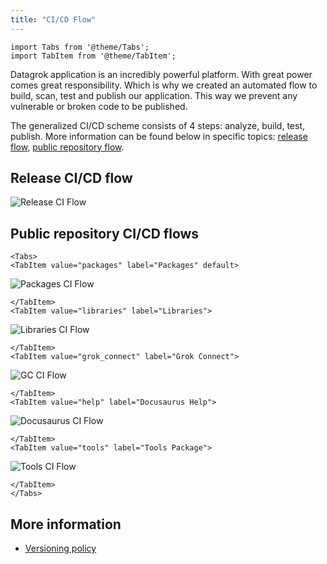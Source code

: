 ```yaml
---
title: "CI/CD Flow"
---
```


```mdx-code-block
import Tabs from '@theme/Tabs';
import TabItem from '@theme/TabItem';
```

Datagrok application is an incredibly powerful platform. With great power comes great responsibility. Which is why we
created an automated flow to build, scan, test and publish our application. This way we prevent any vulnerable or broken
code to be published.

The generalized CI/CD scheme consists of 4 steps: analyze, build, test, publish. More information can be found below in
specific topics: [release flow](#release-cicd-flow), [public repository flow](#public-repository-cicd-flows).

## Release CI/CD flow

![Release CI Flow](ci_release.svg)

## Public repository CI/CD flows

```mdx-code-block
<Tabs>
<TabItem value="packages" label="Packages" default>
```

![Packages CI Flow](ci_public_packages.svg)

```mdx-code-block
</TabItem>
<TabItem value="libraries" label="Libraries">
```

![Libraries CI Flow](ci_public_libraries.svg)

```mdx-code-block
</TabItem>
<TabItem value="grok_connect" label="Grok Connect">
```

![GC CI Flow](ci_public_gc.svg)

```mdx-code-block
</TabItem>
<TabItem value="help" label="Docusaurus Help">
```

![Docusaurus CI Flow](ci_public_help.svg)

```mdx-code-block
</TabItem>
<TabItem value="tools" label="Tools Package">
```

![Tools CI Flow](ci_public_tools.svg)

```mdx-code-block
</TabItem>
</Tabs>
```

## More information

* [Versioning policy](versioning-policy.md)
